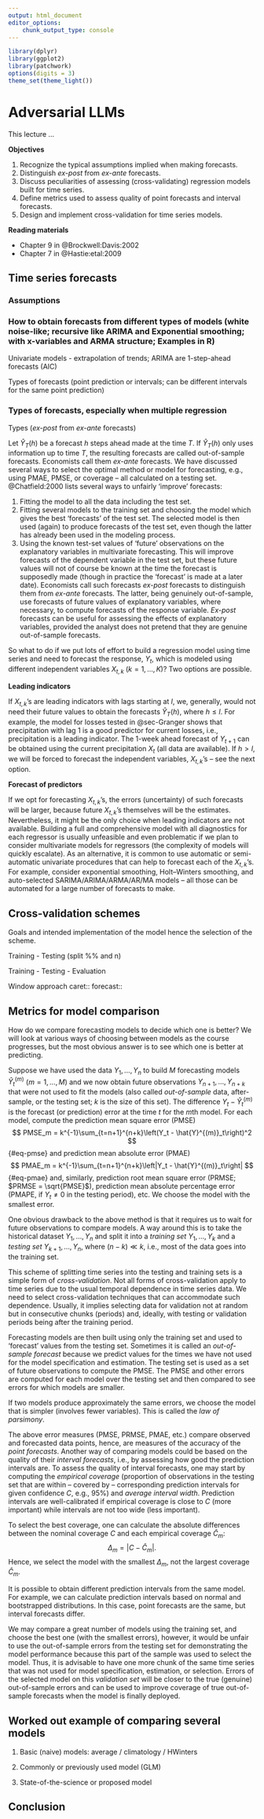 ```yaml
---
output: html_document
editor_options:
    chunk_output_type: console
---
```


```r
library(dplyr)
library(ggplot2)
library(patchwork)
options(digits = 3)
theme_set(theme_light())
```

# Adversarial LLMs {#sec-evalforecast}

This lecture ... 

**Objectives**

1. Recognize the typical assumptions implied when making forecasts.
1. Distinguish *ex-post* from *ex-ante* forecasts.
1. Discuss peculiarities of assessing (cross-validating) regression models built for time series.
1. Define metrics used to assess quality of point forecasts and interval forecasts.
1. Design and implement cross-validation for time series models.

**Reading materials**

* Chapter 9 in @Brockwell:Davis:2002
* Chapter 7 in @Hastie:etal:2009


## Time series forecasts

### Assumptions 


### How to obtain forecasts from different types of models (white noise-like; recursive like ARIMA and Exponential smoothing; with x-variables and ARMA structure; Examples in R)

Univariate models - extrapolation of trends;
ARIMA are 1-step-ahead forecasts (AIC)

Types of forecasts (point prediction or intervals; can be different intervals for the same point prediction)



### Types of forecasts, especially when multiple regression

Types (*ex-post* from *ex-ante* forecasts)


Let $\hat{Y}_T(h)$ be a forecast $h$ steps ahead made at the time $T$. 
If $\hat{Y}_T(h)$ only uses information up to time $T$, the resulting forecasts are called out-of-sample forecasts. 
Economists call them *ex-ante* forecasts. 
We have discussed several ways to select the optimal method or model for forecasting, e.g., using PMAE, PMSE, or coverage -- all calculated on a testing set. 
@Chatfield:2000 lists several ways to unfairly 'improve' forecasts:

1. Fitting the model to all the data including the test set.
1. Fitting several models to the training set and choosing the model which gives the best 'forecasts' of the test set. 
The selected model is then used (again) to produce forecasts of the test set, even though the latter has already been used in the modeling process.
1. Using the known test-set values of 'future' observations on the explanatory variables in multivariate forecasting. 
This will improve forecasts of the dependent variable in the test set, but these future values will not of course be known at the time the forecast is supposedly made (though in practice the 'forecast' is made at a later date). 
Economists call such forecasts *ex-post* forecasts to distinguish them from *ex-ante* forecasts. 
The latter, being genuinely out-of-sample, use forecasts of future values of explanatory variables, where necessary, to compute forecasts of the response variable. 
*Ex-post* forecasts can be useful for assessing the effects of explanatory variables, provided the analyst does not pretend that they are genuine out-of-sample forecasts.

So what to do if we put lots of effort to build a regression model using time series and need to forecast the response, $Y_t$, which is modeled using different independent variables $X_{t,k}$ ($k=1,\dots,K$)? 
Two options are possible.

**Leading indicators**

If $X_{t,k}$'s are leading indicators with lags starting at $l$, we, generally, would not need their future values to obtain the forecasts $\hat{Y}_T(h)$, where $h\leqslant l$. 
For example, the model for losses tested in @sec-Granger shows that precipitation with lag 1 is a good predictor for current losses, i.e., precipitation is a leading indicator. 
The 1-week ahead forecast of $Y_{t+1}$ can be obtained using the current precipitation $X_t$ (all data are available). 
If $h>l$, we will be forced to forecast the independent variables, $X_{t,k}$'s -- see the next option.

**Forecast of predictors**

If we opt for forecasting $X_{t,k}$'s, the errors (uncertainty) of such forecasts will be larger, because future $X_{t,k}$'s themselves will be the estimates.
Nevertheless, it might be the only choice when leading indicators are not available. 
Building a full and comprehensive model with all diagnostics for each regressor is usually unfeasible and even problematic if we plan to consider multivariate models for regressors (the complexity of models will quickly escalate). 
As an alternative, it is common to use automatic or semi-automatic univariate procedures that can help to forecast each of the $X_{t,k}$'s. 
For example, consider exponential smoothing, Holt--Winters smoothing, and auto-selected SARIMA/ARIMA/ARMA/AR/MA models -- all those can be automated for a large number of forecasts to make.




## Cross-validation schemes

Goals and intended implementation of the model hence the selection of the scheme.

Training - Testing
(split %% and n)

Training - Testing - Evaluation

Window approach caret::
forecast::



## Metrics for model comparison

How do we compare forecasting models to decide which one is better? 
We will look at various ways of choosing between models as the course progresses, but the most obvious answer is to see which one is better at predicting.

Suppose we have used the data $Y_1, \dots, Y_n$ to build $M$ forecasting models $\hat{Y}^{(m)}_t$ ($m = 1,\dots,M$) and we now obtain future observations $Y_{n+1}, \dots, Y_{n+k}$ that were not used to fit the models (also called *out-of-sample* data, after-sample, or the testing set; $k$ is the size of this set). 
The difference $Y_t - \hat{Y}^{(m)}_t$ is the forecast (or prediction) error at the time $t$ for the $m$th model. 
For each model, compute the prediction mean square error (PMSE)
$$
PMSE_m = k^{-1}\sum_{t=n+1}^{n+k}\left(Y_t - \hat{Y}^{(m)}_t\right)^2
$${#eq-pmse}
and prediction mean absolute error (PMAE)
$$
PMAE_m = k^{-1}\sum_{t=n+1}^{n+k}\left|Y_t - \hat{Y}^{(m)}_t\right|
$${#eq-pmae}
and, similarly, prediction root mean square error (PRMSE; $PRMSE = \sqrt{PMSE}$), prediction mean absolute percentage error (PMAPE, if $Y_t \neq 0$ in the testing period), etc. 
We choose the model with the smallest error.

One obvious drawback to the above method is that it requires us to wait for future observations to compare models. 
A way around this is to take the historical dataset $Y_1, \dots, Y_n$ and split it into a *training set* $Y_1, \dots, Y_k$ and a *testing set* $Y_{k+1}, \dots, Y_n$, where $(n - k)\ll k$, i.e., most of the data goes into the training set.

::: {.callout-note}
This scheme of splitting time series into the testing and training sets is a simple form of *cross-validation*. 
Not all forms of cross-validation apply to time series due to the usual temporal dependence in time series data. 
We need to select cross-validation techniques that can accommodate such dependence. 
Usually, it implies selecting data for validation not at random but in consecutive chunks (periods) and, ideally, with testing or validation periods being after the training period.
:::

Forecasting models are then built using only the training set and used to 'forecast' values from the testing set. 
Sometimes it is called an *out-of-sample forecast* because we predict values for the times we have not used for the model specification and estimation. 
The testing set is used as a set of future observations to compute the PMSE. 
The PMSE and other errors are computed for each model over the testing set and then compared to see errors for which models are smaller.

If two models produce approximately the same errors, we choose the model that is simpler (involves fewer variables). 
This is called the *law of parsimony*.

The above error measures (PMSE, PRMSE, PMAE, etc.) compare observed and forecasted data points, hence, are measures of the accuracy of the *point forecasts*. 
Another way of comparing models could be based on the quality of their *interval forecasts*, i.e., by assessing how good the prediction intervals are. 
To assess the quality of interval forecasts, one may start by computing the *empirical coverage* (proportion of observations in the testing set that are within -- covered by -- corresponding prediction intervals for given confidence $C$, e.g., 95%) and *average interval width*. 
Prediction intervals are well-calibrated if empirical coverage is close to $C$ (more important) while intervals are not too wide (less important).

::: {.callout-note}
To select the best coverage, one can calculate the absolute differences between the nominal coverage $C$ and each empirical coverage $\hat{C}_m$:
$$
\Delta_m = |C - \hat{C}_m|.
$$
Hence, we select the model with the smallest $\Delta_m$, not the largest coverage $\hat{C}_m$.
:::

::: {.callout-note}
It is possible to obtain different prediction intervals from the same model. 
For example, we can calculate prediction intervals based on normal and bootstrapped distributions. 
In this case, point forecasts are the same, but interval forecasts differ.
:::

We may compare a great number of models using the training set, and choose the best one (with the smallest errors), however, it would be unfair to use the out-of-sample errors from the testing set for demonstrating the model performance because this part of the sample was used to select the model. 
Thus, it is advisable to have one more chunk of the same time series that was not used for model specification, estimation, or selection. 
Errors of the selected model on this *validation set* will be closer to the true (genuine) out-of-sample errors and can be used to improve coverage of true out-of-sample forecasts when the model is finally deployed.


## Worked out example of comparing several models

1. Basic (naive) models: average / climatology / HWinters

2. Commonly or previously used model (GLM)

3. State-of-the-science or proposed model


## Conclusion

